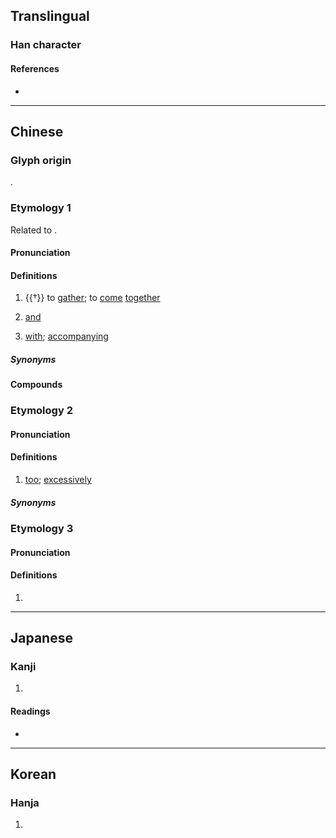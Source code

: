 {{character info/new}}
==Translingual==

===Han character===
{{Han char|rn=9|rad=人|as=06|sn=8|four=28261|canj=OOMR|ids=⿰亻合}}

====References====
* {{Han ref|kx=0100.120|dkj=00551|dj=0212.070|hdz=10150.040|uh=4F6E|ud=20334|bh=CBCC|bd=52172}}

----

==Chinese==

===Glyph origin===
{{Han etym}}
{{Han compound|人|合|ls=psc|c1=s|c2=p|t1=person}}.

===Etymology 1===
{{zh-forms|alt=合-“and; with”,甲-“and; with”,及-“and; with”}}
Related to {{och-l|合}}.

{{etystub|zh}}

====Pronunciation====
{{zh-pron
|m=gé
|c=gap3,gaap3,daap6
|h=pfs=
|md=
|mn=kap/kah
|mn_note=kap - literary; kah - vernacular
|mn-t=gah4
|w=
|mc=1+2
|oc=1+2
|cat=v,mn:conj,mn-t:conj,mn:prep,mn-t:prep
}}
{{attn|nan|ha̍h?}}

====Definitions====
{{zh-hanzi}}

# {{†}} to [[gather]]; to [[come]] [[together]]
# {{lb|zh|Min Nan}} [[and]]
# {{lb|zh|Min Nan}} [[with]]; [[accompanying]]

=====Synonyms=====
{{zh-dial|和}}

====Compounds====
{{zh-der|佮意:kah-ì|佮喙:kah-chhùi|佮股:kap-kó͘|相佮:saⁿ-kap}}

===Etymology 2===
{{zh-forms|alt=𠹛}}
{{rfe|zh}}

====Pronunciation====
{{zh-pron
|mn-t=kah4
|cat=adv
}}

====Definitions====
{{zh-hanzi}}

# {{lb|zh|Teochew}} [[too]]; [[excessively]]
#: {{zh-x|佮 濟|'''too''' much|tr='''kah4''' zoi7|MN-T}}

=====Synonyms=====
{{zh-dial|太}}

===Etymology 3===
{{zh-forms}}

====Pronunciation====
{{zh-pron
|m=è
|mc=3
|oc=3
|cat=pn
}}

====Definitions====
{{zh-hanzi}}

# {{surname|lang=zh}}

----

==Japanese==

===Kanji===
{{ja-kanji|grade=|rs=人06}}

# {{defn|lang=ja|sort=人06}}

====Readings====
* {{ja-readings|on=[[こう]] (kō)|kun=[[あわせる]] (awaseru)}}

----

==Korean==

===Hanja===
{{ko-hanja|hangeul=합|eumhun=|rv=hap|mr=hap|y=hap}}

# {{defn|lang=ko|sort=人06}}